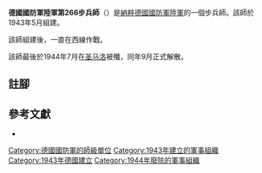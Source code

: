 {{infobox military unit
|unit_name = 德國國防軍陸軍第266步兵師
|image =
|image_size =
|dates = 1943年5月至1944年9月
|country = {{flag|Nazi Germany}}
|branch = [[納粹德國陸軍|陸軍]]
|type = [[步兵|步兵]]
|role =
|size = [[师_(军队)|師]]
|command_structure =
|garrison =
|garrison_label =
|nickname =
|motto =
|colors =
|colors_label =
|march =
|mascot =
|battles =
}}

'''德國國防軍陸軍第266步兵師'''（{{lang-de|'''266. Infanterie-Division'''}}）是[[納粹德國|納粹德國]][[德國國防軍|國防軍]][[納粹德國陸軍|陸軍]]的一個步兵師。該師於1943年5月組建{{cfn|Mitcham|y=2007}}。

該師組建後，一直在西線作戰。

該師最後於1944年7月在[[圣马洛|圣马洛]]被殲，同年9月正式解散。

== 註腳 ==
{{reflist}}

== 參考文獻 ==
* {{Cite book|last=Mitcham |first=Samuel W., Jr.|author-link=Samuel W. Mitcham|title=German Order of Battle, Volume One: 1st – 290th Infantry Divisions in WWII|year=2007|publisher=Stackpole Books|location=PA; United States of America|isbn=978-0-8117-3416-5|ref={{sfnRef|Mitcham|y=2007}}}}

{{mil-stub}}
{{德國國防軍陸軍的步兵師}}
[[Category:德國國防軍的師級單位|Category:德國國防軍的師級單位]]
[[Category:1943年建立的軍事組織|Category:1943年建立的軍事組織]]
[[Category:1943年德國建立|Category:1943年德國建立]]
[[Category:1944年廢除的軍事組織|Category:1944年廢除的軍事組織]]